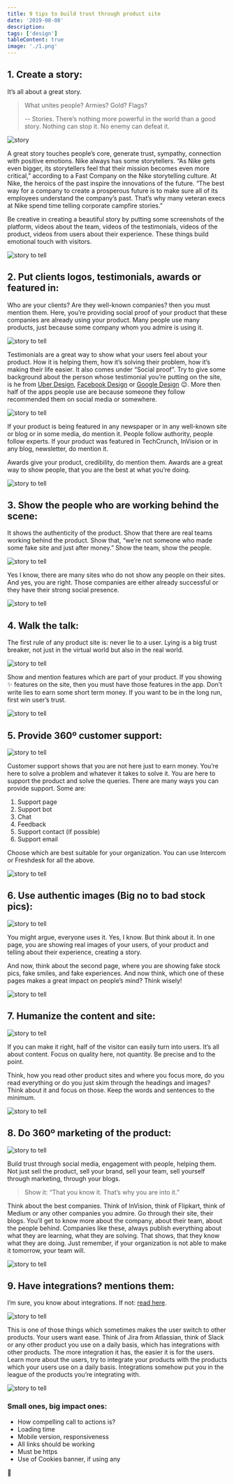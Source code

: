 ```yaml
---
title: 9 tips to build trust through product site
date: '2019-08-08'
description:
tags: ['design']
tableContent: true
image: './1.png'
---
```


## 1. Create a story:

It’s all about a great story.

> What unites people? Armies? Gold? Flags?
>
> -- Stories. There’s nothing more powerful in the world than a good story. Nothing can stop it. No enemy can defeat it.

![story](./1.png)

A great story touches people’s core, generate trust, sympathy, connection with positive emotions. Nike always has some storytellers. “As Nike gets even bigger, its storytellers feel that their mission becomes even more critical,” according to a Fast Company on the Nike storytelling culture. At Nike, the heroics of the past inspire the innovations of the future. “The best way for a company to create a prosperous future is to make sure all of its employees understand the company’s past. That’s why many veteran execs at Nike spend time telling corporate campfire stories.”

<!-- [card](https://www.fastcompany.com/38979/nike-story-just-tell-it) -->

Be creative in creating a beautiful story by putting some screenshots of the platform, videos about the team, videos of the testimonials, videos of the product, videos from users about their experience. These things build emotional touch with visitors.

![story to tell](./2.png)

## 2. Put clients logos, testimonials, awards or featured in:

Who are your clients? Are they well-known companies? then you must mention them. Here, you’re providing social proof of your product that these companies are already using your product. Many people use many products, just because some company whom you admire is using it.

![story to tell](./3.png)

Testimonials are a great way to show what your users feel about your product. How it is helping them, how it’s solving their problem, how it’s making their life easier. It also comes under “Social proof”. Try to give some background about the person whose testimonial you’re putting on the site, is he from [Uber Design](https://brand.uber.com/), [Facebook Design](https://design.facebook.com/) or [Google Design](https://design.google/) 😉. More then half of the apps people use are because someone they follow recommended them on social media or somewhere.

![story to tell](./4.png)

If your product is being featured in any newspaper or in any well-known site or blog or in some media, do mention it. People follow authority, people follow experts. If your product was featured in TechCrunch, InVision or in any blog, newsletter, do mention it.

Awards give your product, credibility, do mention them. Awards are a great way to show people, that you are the best at what you’re doing.

![story to tell](./5.png)

## 3. Show the people who are working behind the scene:

It shows the authenticity of the product. Show that there are real teams working behind the product. Show that, “we’re not someone who made some fake site and just after money.” Show the team, show the people.

![story to tell](./6.png)

Yes I know, there are many sites who do not show any people on their sites. And yes, you are right. Those companies are either already successful or they have their strong social presence.

![story to tell](./7.png)

## 4. Walk the talk:

The first rule of any product site is: never lie to a user. Lying is a big trust breaker, not just in the virtual world but also in the real world.

![story to tell](./8.png)

Show and mention features which are part of your product. If you showing ✨ features on the site, then you must have those features in the app. Don’t write lies to earn some short term money. If you want to be in the long run, first win user’s trust.

![story to tell](./9.png)

## 5. Provide 360º customer support:

![story to tell](./10.png)

Customer support shows that you are not here just to earn money. You’re here to solve a problem and whatever it takes to solve it. You are here to support the product and solve the queries. There are many ways you can provide support. Some are:

1. Support page
2. Support bot
3. Chat
4. Feedback
5. Support contact (if possible)
6. Support email

Choose which are best suitable for your organization. You can use Intercom or Freshdesk for all the above.

![story to tell](./11.png)

## 6. Use authentic images (Big no to bad stock pics):

![story to tell](./12.png)

You might argue, everyone uses it. Yes, I know. But think about it. In one page, you are showing real images of your users, of your product and telling about their experience, creating a story.

And now, think about the second page, where you are showing fake stock pics, fake smiles, and fake experiences. And now think, which one of these pages makes a great impact on people’s mind? Think wisely!

![story to tell](./13.png)

## 7. Humanize the content and site:

![story to tell](./14.png)

If you can make it right, half of the visitor can easily turn into users. It’s all about content. Focus on quality here, not quantity. Be precise and to the point.

Think, how you read other product sites and where you focus more, do you read everything or do you just skim through the headings and images? Think about it and focus on those. Keep the words and sentences to the minimum.

![story to tell](./15.png)

## 8. Do 360º marketing of the product:

![story to tell](./16.png)

Build trust through social media, engagement with people, helping them. Not just sell the product, sell your brand, sell your team, sell yourself through marketing, through your blogs.

> Show it: “That you know it. That’s why you are into it.”

Think about the best companies. Think of InVision, think of Flipkart, think of Medium or any other companies you admire. Go through their site, their blogs. You’ll get to know more about the company, about their team, about the people behind. Companies like these, always publish everything about what they are learning, what they are solving. That shows, that they know what they are doing. Just remember, if your organization is not able to make it tomorrow, your team will.

![story to tell](./17.png)

## 9. Have integrations? mentions them:

I’m sure, you know about integrations. If not: [read here](https://en.wikipedia.org/wiki/Integrated_software).

![story to tell](./18.png)

This is one of those things which sometimes makes the user switch to other products. Your users want ease. Think of Jira from Atlassian, think of Slack or any other product you use on a daily basis, which has integrations with other products. The more integration it has, the easier it is for the users. Learn more about the users, try to integrate your products with the products which your users use on a daily basis. Integrations somehow put you in the league of the products you’re integrating with.

![story to tell](./19.png)

### Small ones, big impact ones:

- How compelling call to actions is?
- Loading time
- Mobile version, responsiveness
- All links should be working
- Must be https
- Use of Cookies banner, if using any

🙏
